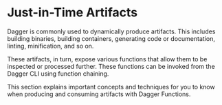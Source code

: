 # Just-in-Time Artifacts

Dagger is commonly used to dynamically produce artifacts. This includes building binaries, building containers, generating code or documentation, linting, minification, and so on.

These artifacts, in turn, expose various functions that allow them to be inspected or processed further. These functions can be invoked from the Dagger CLI using function chaining.

This section explains important concepts and techniques for you to know when producing and consuming artifacts with Dagger Functions.
